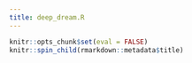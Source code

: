 ```yaml
---
title: deep_dream.R
---
```


```r
knitr::opts_chunk$set(eval = FALSE)
knitr::spin_child(rmarkdown::metadata$title)
```
